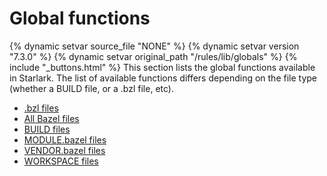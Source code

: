 <html devsite>
<head>
  <meta name="project_path" value="/_project.yaml">
  <meta name="book_path" value="/versions/7.3.0/_book.yaml">
</head>
<body>
<h1 class="page-title">Global functions</h1>

{% dynamic setvar source_file "NONE" %}
{% dynamic setvar version "7.3.0" %}
{% dynamic setvar original_path "/rules/lib/globals" %}
{% include "_buttons.html" %}
This section lists the global functions available in Starlark. The list of available functions differs depending on the file type (whether a BUILD file, or a .bzl file, etc).

<ul>

<li><a href="/versions/7.3.0/rules/lib/globals/bzl">.bzl files</a></li>

<li><a href="/versions/7.3.0/rules/lib/globals/all">All Bazel files</a></li>

<li><a href="/versions/7.3.0/rules/lib/globals/build">BUILD files</a></li>

<li><a href="/versions/7.3.0/rules/lib/globals/module">MODULE.bazel files</a></li>

<li><a href="/versions/7.3.0/rules/lib/globals/vendor">VENDOR.bazel files</a></li>

<li><a href="/versions/7.3.0/rules/lib/globals/workspace">WORKSPACE files</a></li>
</ul>
</body>
</html>

